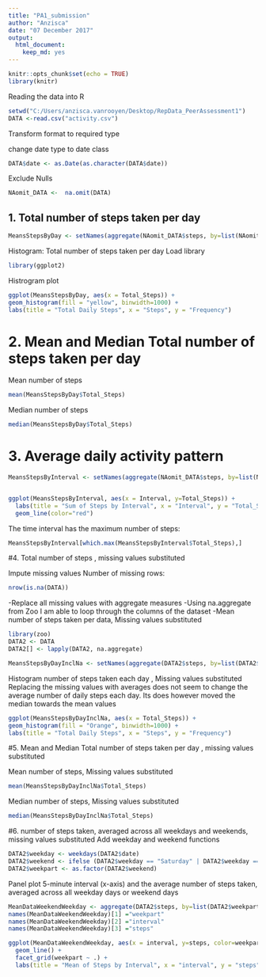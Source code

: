```yaml
---
title: "PA1_submission"
author: "Anzisca"
date: "07 December 2017"
output: 
  html_document: 
    keep_md: yes
---
```


```r
knitr::opts_chunk$set(echo = TRUE)
library(knitr)
```


Reading the data into R
```R

setwd("C:/Users/anzisca.vanrooyen/Desktop/RepData_PeerAssessment1")
DATA <-read.csv("activity.csv")

```
Transform format to required type 

change date type to date class 
```R
DATA$date <- as.Date(as.character(DATA$date))
```
Exclude Nulls
```R
NAomit_DATA <-  na.omit(DATA)
```
## 1. Total number of steps taken per day
```R
MeansStepsByDay <- setNames(aggregate(NAomit_DATA$steps, by=list(NAomit_DATA$date), sum),c("Date","Total_Steps"))
```
Histogram: Total number of steps taken per day
Load library

```R
library(ggplot2)
```

Histrogram plot

```r
ggplot(MeansStepsByDay, aes(x = Total_Steps)) +
geom_histogram(fill = "yellow", binwidth=1000) +
labs(title = "Total Daily Steps", x = "Steps", y = "Frequency")
```

# 2. Mean and Median Total number of steps taken per day
Mean number of steps 

```R
mean(MeansStepsByDay$Total_Steps)
```
Median number of steps 

```R
median(MeansStepsByDay$Total_Steps)
```

# 3. Average daily activity pattern  
```r
MeansStepsByInterval <- setNames(aggregate(NAomit_DATA$steps, by=list(NAomit_DATA$interval), sum),c("Interval","Total_Steps"))


ggplot(MeansStepsByInterval, aes(x = Interval, y=Total_Steps)) +
  labs(title = "Sum of Steps by Interval", x = "Interval", y = "Total_Steps")+
  geom_line(color="red") 

```
The time interval has the maximum number of steps: 

```R
MeansStepsByInterval[which.max(MeansStepsByInterval$Total_Steps),]
```

#4. Total number of steps , missing values substituted

Impute missing values 
Number of missing rows:
```R
nrow(is.na(DATA))
```

-Replace all missing values with aggregate measures
-Using na.aggregate from Zoo I am able to loop through the columns of the dataset
-Mean number of steps taken per data, Missing values substituted
```R
library(zoo)
DATA2 <- DATA
DATA2[] <- lapply(DATA2, na.aggregate)

MeansStepsByDayInclNa <- setNames(aggregate(DATA2$steps, by=list(DATA2$date), sum),c("Date","Total_Steps"))
```
Histogram number of steps taken each day , Missing values substituted
Replacing the missing values with averages does not seem to change the average number of daily steps each day. Its does however moved the median towards the mean values
```r
ggplot(MeansStepsByDayInclNa, aes(x = Total_Steps)) +
geom_histogram(fill = "Orange", binwidth=1000) +
labs(title = "Total Daily Steps", x = "Steps", y = "Frequency")
```
#5. Mean and Median Total number of steps taken per day , missing values substituted

Mean number of steps, Missing values substituted

```R
mean(MeansStepsByDayInclNa$Total_Steps)
```
Median number of steps, Missing values substituted 

```R
median(MeansStepsByDayInclNa$Total_Steps)
```

#6. number of steps taken, averaged across all weekdays and weekends, missing values substituted
Add weekday and weekend functions 
```R
DATA2$weekday <- weekdays(DATA2$date)
DATA2$weekend <- ifelse (DATA2$weekday == "Saturday" | DATA2$weekday == "Sunday", "Weekend", "Weekday")
DATA2$weekpart <- as.factor(DATA2$weekend)
```

Panel plot  5-minute interval (x-axis) and the average number of steps taken, averaged across all weekday days or weekend days
```R
MeanDataWeekendWeekday <- aggregate(DATA2$steps, by=list(DATA2$weekpart, DATA2$interval), mean)
names(MeanDataWeekendWeekday)[1] ="weekpart"
names(MeanDataWeekendWeekday)[2] ="interval"
names(MeanDataWeekendWeekday)[3] ="steps"
```
```r
ggplot(MeanDataWeekendWeekday, aes(x = interval, y=steps, color=weekpart)) +
  geom_line() +
  facet_grid(weekpart ~ .) +
  labs(title = "Mean of Steps by Interval", x = "interval", y = "steps")
```

